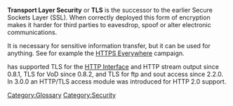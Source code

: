 {{Wikipedia|Transport Layer Security}}

'''Transport Layer Security''' or '''TLS''' is the successor to the earlier Secure Sockets Layer (SSL). When correctly deployed this form of encryption makes it harder for third parties to eavesdrop, spoof or alter electronic communications.

It is necessary for sensitive information transfer, but it can be used for anything. See for example the [https://www.eff.org/https-everywhere HTTPS Everywhere] campaign.

{{VLC}} has supported TLS for the [[HTTP Interface]] and HTTP stream output since 0.8.1, TLS for VoD since 0.8.2, and TLS for ftp and sout access since 2.2.0. In 3.0.0 an HTTP/TLS access module was introduced for HTTP 2.0 support.

[[Category:Glossary]]
[[Category:Security]]